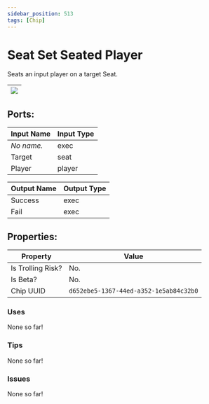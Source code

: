 ```yaml
---
sidebar_position: 513
tags: [Chip]
---
```


# Seat Set Seated Player


Seats an input player on a target Seat.

| ![](https://images-ext-2.discordapp.net/external/MPmIaQzlEPmgGWlgi-WxBBXt0Bjv_zWPkg1y1f_sy3s/https/www.recroomcircuits.com/image/circuit/absolute-value?width=206&height=108) |
|-----|

## Ports:

| Input Name | Input Type |
|-----------|-----------|
| *No name.* | exec |
| Target | seat |
| Player | player |

| Output Name | Output Type |
|-----------|-----------|
| Success | exec |
| Fail | exec |

## Properties:

| Property  | Value |
|-------------------|-----------|
| Is Trolling Risk? | No. |
| Is Beta? | No. |
| Chip UUID | `d652ebe5-1367-44ed-a352-1e5ab84c32b0` |

### Uses

None so far!

### Tips

None so far!

### Issues

None so far!